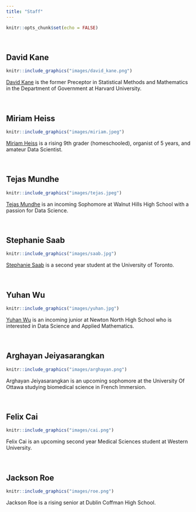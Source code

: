 ```yaml
---
title: "Staff"
---
```


```r
knitr::opts_chunk$set(echo = FALSE)
```


&nbsp;

## David Kane

```r
knitr::include_graphics("images/david_kane.png")
```

[David Kane](https://www.davidkane.info) is the former Preceptor in Statistical Methods and Mathematics in the Department of Government at Harvard University. 

&nbsp;

## Miriam Heiss

```r
knitr::include_graphics("images/miriam.jpeg")
```

[Miriam Heiss](https://github.com/miriamheiss) is a rising 9th grader (homeschooled), organist of 5 years, and amateur Data Scientist. 

&nbsp;

## Tejas Mundhe

<!-- There is something weird, I think, about this photo. It always shows up when I build it locally. But, once pushed to the web, it is fine. -->


```r
knitr::include_graphics("images/tejas.jpeg")
```

[Tejas Mundhe](https://github.com/TejasMundhe) is an incoming Sophomore at Walnut Hills High School with a passion for Data Science.

&nbsp;


## Stephanie Saab

```r
knitr::include_graphics("images/saab.jpg")
```

[Stephanie Saab](https://github.com/AM-lmn) is a second year student at the University of Toronto.

&nbsp;


## Yuhan Wu

```r
knitr::include_graphics("images/yuhan.jpg")
```

[Yuhan Wu](https://github.com/UhanWu) is an incoming junior at Newton North High School who is interested in Data Science and Applied Mathematics.

&nbsp;

## Arghayan Jeiyasarangkan

```r
knitr::include_graphics("images/arghayan.png")
```

Arghayan Jeiyasarangkan is an upcoming sophomore at the University Of Ottawa studying biomedical science in French Immersion.

&nbsp;

## Felix Cai

```r
knitr::include_graphics("images/cai.png")
```

Felix Cai is an upcoming second year Medical Sciences student at Western University.

&nbsp;

## Jackson Roe

```r
knitr::include_graphics("images/roe.png")
```

Jackson Roe is a rising senior at Dublin Coffman High School.

&nbsp;





